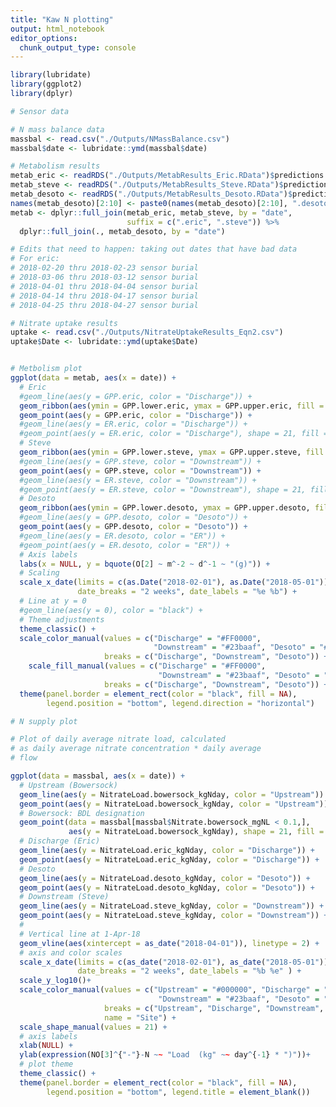 ```yaml
---
title: "Kaw N plotting"
output: html_notebook
editor_options: 
  chunk_output_type: console
---
```


```r
library(lubridate)
library(ggplot2)
library(dplyr)
```

```r
# Sensor data

# N mass balance data
massbal <- read.csv("./Outputs/NMassBalance.csv")
massbal$date <- lubridate::ymd(massbal$date)

# Metabolism results
metab_eric <- readRDS("./Outputs/MetabResults_Eric.RData")$predictions
metab_steve <- readRDS("./Outputs/MetabResults_Steve.RData")$predictions
metab_desoto <- readRDS("./Outputs/MetabResults_Desoto.RData")$predictions
names(metab_desoto)[2:10] <- paste0(names(metab_desoto)[2:10], ".desoto")
metab <- dplyr::full_join(metab_eric, metab_steve, by = "date", 
                          suffix = c(".eric", ".steve")) %>%
  dplyr::full_join(., metab_desoto, by = "date")

# Edits that need to happen: taking out dates that have bad data
# For eric:
# 2018-02-20 thru 2018-02-23 sensor burial
# 2018-03-06 thru 2018-03-12 sensor burial
# 2018-04-01 thru 2018-04-04 sensor burial
# 2018-04-14 thru 2018-04-17 sensor burial
# 2018-04-25 thru 2018-04-27 sensor burial

# Nitrate uptake results
uptake <- read.csv("./Outputs/NitrateUptakeResults_Eqn2.csv")
uptake$Date <- lubridate::ymd(uptake$Date)
```

```r
```

```r
# Metbolism plot
ggplot(data = metab, aes(x = date)) +
  # Eric
  #geom_line(aes(y = GPP.eric, color = "Discharge")) +
  geom_ribbon(aes(ymin = GPP.lower.eric, ymax = GPP.upper.eric, fill = "Discharge"), alpha = 0.15) +
  geom_point(aes(y = GPP.eric, color = "Discharge")) +
  #geom_line(aes(y = ER.eric, color = "Discharge")) +
  #geom_point(aes(y = ER.eric, color = "Discharge"), shape = 21, fill = "white") +
  # Steve
  geom_ribbon(aes(ymin = GPP.lower.steve, ymax = GPP.upper.steve, fill = "Downstream"), alpha = 0.15) +
  #geom_line(aes(y = GPP.steve, color = "Downstream")) +
  geom_point(aes(y = GPP.steve, color = "Downstream")) +
  #geom_line(aes(y = ER.steve, color = "Downstream")) +
  #geom_point(aes(y = ER.steve, color = "Downstream"), shape = 21, fill = "white") +
  # Desoto
  geom_ribbon(aes(ymin = GPP.lower.desoto, ymax = GPP.upper.desoto, fill = "Desoto"), alpha = 0.15) +
  #geom_line(aes(y = GPP.desoto, color = "Desoto")) +
  geom_point(aes(y = GPP.desoto, color = "Desoto")) +
  #geom_line(aes(y = ER.desoto, color = "ER")) +
  #geom_point(aes(y = ER.desoto, color = "ER")) +
  # Axis labels
  labs(x = NULL, y = bquote(O[2] ~ m^-2 ~ d^-1 ~ "(g)")) +
  # Scaling
  scale_x_date(limits = c(as.Date("2018-02-01"), as.Date("2018-05-01")), 
               date_breaks = "2 weeks", date_labels = "%e %b") +
  # Line at y = 0
  #geom_line(aes(y = 0), color = "black") +
  # Theme adjustments
  theme_classic() +
  scale_color_manual(values = c("Discharge" = "#FF0000", 
                                "Downstream" = "#23baaf", "Desoto" = "#F2AD00"),
                     breaks = c("Discharge", "Downstream", "Desoto")) +
    scale_fill_manual(values = c("Discharge" = "#FF0000", 
                                 "Downstream" = "#23baaf", "Desoto" = "#F2AD00"),
                     breaks = c("Discharge", "Downstream", "Desoto")) +
  theme(panel.border = element_rect(color = "black", fill = NA),
        legend.position = "bottom", legend.direction = "horizontal")

# N supply plot

# Plot of daily average nitrate load, calculated 
# as daily average nitrate concentration * daily average
# flow

ggplot(data = massbal, aes(x = date)) +
  # Upstream (Bowersock)
  geom_line(aes(y = NitrateLoad.bowersock_kgNday, color = "Upstream")) +
  geom_point(aes(y = NitrateLoad.bowersock_kgNday, color = "Upstream")) +
  # Bowersock: BDL designation
  geom_point(data = massbal[massbal$Nitrate.bowersock_mgNL < 0.1,],
             aes(y = NitrateLoad.bowersock_kgNday), shape = 21, fill = "white") +
  # Discharge (Eric)
  geom_line(aes(y = NitrateLoad.eric_kgNday, color = "Discharge")) +
  geom_point(aes(y = NitrateLoad.eric_kgNday, color = "Discharge")) +
  # Desoto
  geom_line(aes(y = NitrateLoad.desoto_kgNday, color = "Desoto")) +
  geom_point(aes(y = NitrateLoad.desoto_kgNday, color = "Desoto")) +
  # Downstream (Steve)
  geom_line(aes(y = NitrateLoad.steve_kgNday, color = "Downstream")) +
  geom_point(aes(y = NitrateLoad.steve_kgNday, color = "Downstream")) +
  #
  # Vertical line at 1-Apr-18
  geom_vline(aes(xintercept = as_date("2018-04-01")), linetype = 2) +
  # axis and color scales
  scale_x_date(limits = c(as_date("2018-02-01"), as_date("2018-05-01")),
               date_breaks = "2 weeks", date_labels = "%b %e" ) + 
  scale_y_log10()+
  scale_color_manual(values = c("Upstream" = "#000000", "Discharge" = "#FF0000", 
                                 "Downstream" = "#23baaf", "Desoto" = "#F2AD00"),
                     breaks = c("Upstream", "Discharge", "Downstream", "Desoto"),
                     name = "Site") +
  scale_shape_manual(values = 21) +
  # axis labels
  xlab(NULL) + 
  ylab(expression(NO[3]^{"-"}-N ~~ "Load  (kg" ~~ day^{-1} * ")"))+
  # plot theme
  theme_classic() +
  theme(panel.border = element_rect(color = "black", fill = NA),
        legend.position = "bottom", legend.title = element_blank())
```